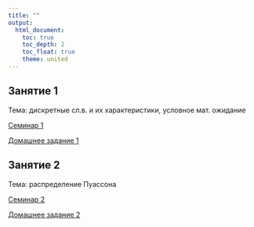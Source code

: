```yaml
---
title: ""
output: 
  html_document:
    toc: true
    toc_depth: 2
    toc_float: true
    theme: united
---
```


## Занятие 1 

Тема: дискретные сл.в. и их характеристики, условное мат. ожидание

<a href="polit_tvims2_pset1_2021.pdf" title=>Семинар 1</a> 

<a href="polit_tvims2_hw1_2021 (1).pdf" title=>Домашнее задание 1</a> 

## Занятие 2 

Тема: распределение Пуассона

<a href="polit_tvims2_pset2_2021.pdf" title=>Семинар 2</a> 

<a href="polit_tvims2_hw2_2021.pdf" title=>Домашнее задание 2</a> 



